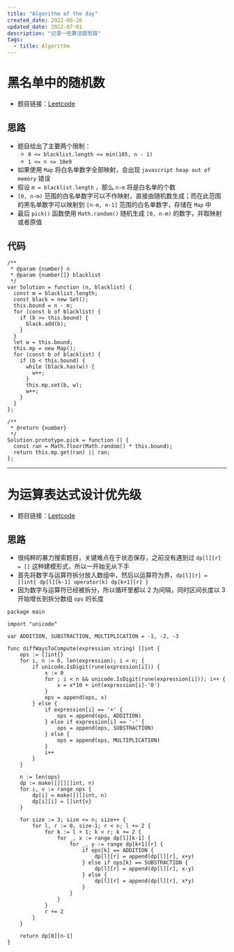 ```yaml
---
title: "Algorithm of the day"
created_date: 2022-06-26
updated_date: 2022-07-01
description: "记录一些算法题思路"
tags:
  - title: Algorithm
---
```


# 黑名单中的随机数

- 题目链接：[Leetcode](https://leetcode.cn/problems/random-pick-with-blacklist/)

## 思路

- 题目给出了主要两个限制：
  - `0 <= blacklist.length <= min(105, n - 1)`
  - `1 <= n <= 10e9`
- 如果使用 `Map` 将白名单数字全部映射，会出现 `javascript heap out of memory` 错误
- 假设 `m = blacklist.length` ，那么 `n-m` 将是白名单的个数
- `[0, n-m)` 范围的白名单数字可以不作映射，直接由随机数生成；而在此范围的黑名单数字可以映射到 `[n-m, n-1]` 范围的白名单数字，存储在 `Map` 中
- 最后 `pick()` 函数使用 `Math.random()` 随机生成 `[0, n-m)` 的数字，并取映射或者原值

## 代码

```javascript:javascript
/**
 * @param {number} n
 * @param {number[]} blacklist
 */
var Solution = function (n, blacklist) {
  const m = blacklist.length;
  const black = new Set();
  this.bound = n - m;
  for (const b of blacklist) {
    if (b >= this.bound) {
      black.add(b);
    }
  }
  let w = this.bound;
  this.mp = new Map();
  for (const b of blacklist) {
    if (b < this.bound) {
      while (black.has(w)) {
        w++;
      }
      this.mp.set(b, w);
      w++;
    }
  }
};

/**
 * @return {number}
 */
Solution.prototype.pick = function () {
  const ran = Math.floor(Math.random() * this.bound);
  return this.mp.get(ran) || ran;
};
```

---

# 为运算表达式设计优先级

- 题目链接：[Leetcode](https://leetcode.cn/problems/different-ways-to-add-parentheses/)

## 思路

- 很纯粹的暴力搜索题目，关键难点在于状态保存，之前没有遇到过 `dp[l][r] = []` 这种建模形式，所以一开始无从下手
- 首先将数字与运算符拆分放入数组中，然后以运算符为界，`dp[l][r] = []int{ dp[l][k-1] operator(k) dp[k+1][r] }`
- 因为数字与运算符已经被拆分，所以循环里都以 2 为间隔，同时区间长度以 3 开始增长到拆分数组 `ops` 的长度

```go:golang
package main

import "unicode"

var ADDITION, SUBSTRACTION, MULTIPLICATION = -1, -2, -3

func diffWaysToCompute(expression string) []int {
	ops := []int{}
	for i, n := 0, len(expression); i < n; {
		if unicode.IsDigit(rune(expression[i])) {
			x := 0
			for ; i < n && unicode.IsDigit(rune(expression[i])); i++ {
				x = x*10 + int(expression[i]-'0')
			}
			ops = append(ops, x)
		} else {
			if expression[i] == '+' {
				ops = append(ops, ADDITION)
			} else if expression[i] == '-' {
				ops = append(ops, SUBSTRACTION)
			} else {
				ops = append(ops, MULTIPLICATION)
			}
			i++
		}
	}

	n := len(ops)
	dp := make([][][]int, n)
	for i, v := range ops {
		dp[i] = make([][]int, n)
		dp[i][i] = []int{v}
	}

	for size := 3; size <= n; size++ {
		for l, r := 0, size-1; r < n; l += 2 {
			for k := l + 1; k < r; k += 2 {
				for _, x := range dp[l][k-1] {
					for _, y := range dp[k+1][r] {
						if ops[k] == ADDITION {
							dp[l][r] = append(dp[l][r], x+y)
						} else if ops[k] == SUBSTRACTION {
							dp[l][r] = append(dp[l][r], x-y)
						} else {
							dp[l][r] = append(dp[l][r], x*y)
						}
					}
				}
			}
			r += 2
		}
	}

	return dp[0][n-1]
}
```
